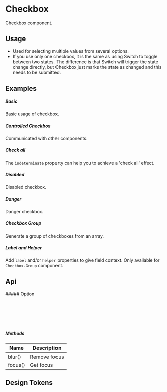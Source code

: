 
<Meta of={KitCheckboxStories} />

<style></style>

# Checkbox

Checkbox component.

## Usage

-   Used for selecting multiple values from several options.
-   If you use only one checkbox, it is the same as using Switch to toggle between two states. The difference is that Switch will trigger the state change directly, but Checkbox just marks the state as changed and this needs to be submitted.

## Examples

##### Basic

Basic usage of checkbox.

<CustomCanvas content={Examples.Basic} source={Sources.Basic} id="checkbox-basic" />

##### Controlled Checkbox

Communicated with other components.

<CustomCanvas content={Examples.Controlled} source={Sources.Controlled} id="checkbox-controlled" />

##### Check all

The `indeterminate` property can help you to achieve a 'check all' effect.

<CustomCanvas content={Examples.CheckAll} source={Sources.CheckAll} id="checkbox-check-all" />

##### Disabled

Disabled checkbox.

<CustomCanvas content={Examples.Disabled} source={Sources.Disabled} id="checkbox-disabled" />

##### Danger

Danger checkbox.

<CustomCanvas content={Examples.Danger} source={Sources.Danger} id="checkbox-Danger" />

##### Checkbox Group

Generate a group of checkboxes from an array.

<CustomCanvas content={Examples.Group} source={Sources.Group} id="checkbox-group" />

##### Label and Helper

Add `label` and/or `helper` properties to give field context. Only available for `Checkbox.Group` component.

<CustomCanvas content={Examples.LabelHelper} source={Sources.LabelHelper} id="checkbox-label-helper" />

## Api

<Canvas of={KitCheckboxStories.Api} />

<Controls of={KitCheckboxStories.Api} />
##### Option

```typescript
interface Option {
    label: string;
    value: string;
    disabled?: boolean;
}
```

##### Methods

| Name    | Description  |
| ------- | ------------ |
| blur()  | Remove focus |
| focus() | Get focus    |

## Design Tokens

<DesignTokens path="components.Checkbox" tokens={fields?.components?.Checkbox} />
